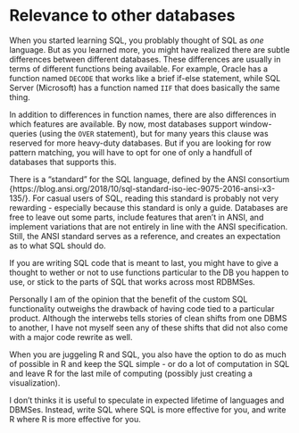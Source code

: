 # Relevance to other databases

When you started learning SQL, you problably thought of SQL as *one* language. But as you learned more, you might have realized there are subtle differences between different databases. These differences are usually in terms of different functions being available. For example, Oracle has a function named `DECODE` that works like a brief if-else statement, while SQL Server (Microsoft) has a function named `IIF` that does basically the same thing.

In addition to differences in function names, there are also differences in which features are available. By now, most databases support window-queries (using the `OVER` statement), but for many years this clause was reserved for more heavy-duty databases. But if you are looking for row pattern matching, you will have to opt for one of only a handfull of databases that supports this.

There is a "standard" for the SQL language, defined by the ANSI consortium {https://blog.ansi.org/2018/10/sql-standard-iso-iec-9075-2016-ansi-x3-135/}. For casual users of SQL, reading this standard is probably not very rewarding - especially because this standard is only a guide. Databases are free to leave out some parts, include features that aren't in ANSI, and implement variations that are not entirely in line with the ANSI specification. Still, the ANSI standard serves as a reference, and creates an expectation as to what SQL should do.

If you are writing SQL code that is meant to last, you might have to give a thought to wether or not to use functions particular to the DB you happen to use, or stick to the parts of SQL that works across most RDBMSes.

Personally I am of the opinion that the benefit of the custom SQL functionality outweighs the drawback of having code tied to a particular product. Although the interwebs tells stories of clean shifts from one DBMS to another, I have not myself seen any of these shifts that did not also come with a major code rewrite as well.

When you are juggeling R and SQL, you also have the option to do as much of possible in R and keep the SQL simple - or do a lot of computation in SQL and leave R for the last mile of computing (possibly just creating a visualization).

I don't thinks it is useful to speculate in expected lifetime of languages and DBMSes. Instead, write SQL where SQL is more effective for you, and write R where R is more effective for you.